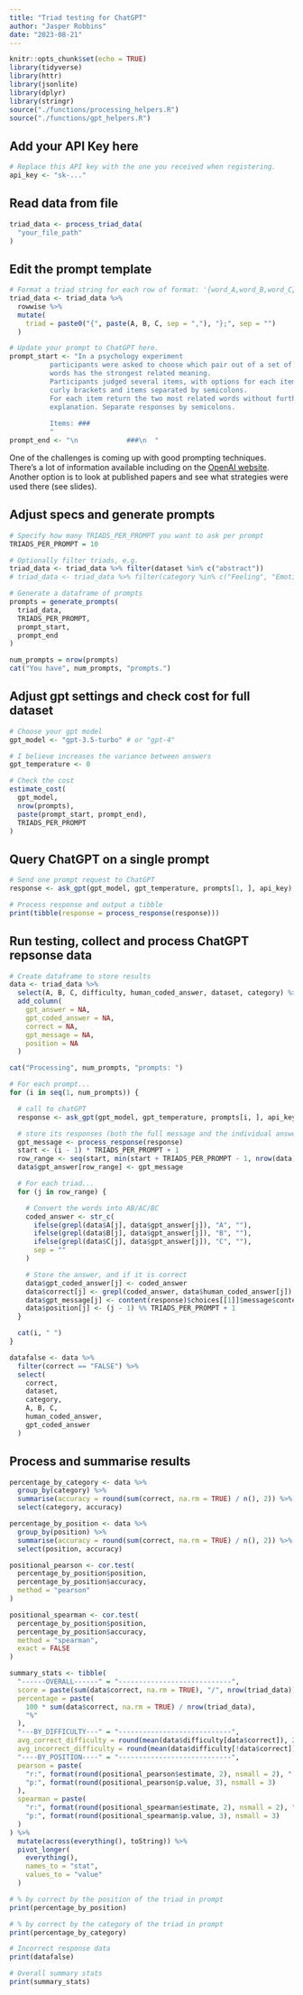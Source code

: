 ```yaml
---
title: "Triad testing for ChatGPT"
author: "Jasper Robbins"
date: "2023-08-21"
---
```


```r
knitr::opts_chunk$set(echo = TRUE)
library(tidyverse)
library(httr)
library(jsonlite)
library(dplyr)
library(stringr)
source("./functions/processing_helpers.R")
source("./functions/gpt_helpers.R")
```

## Add your API Key here
```r
# Replace this API key with the one you received when registering.
api_key <- "sk-..."
```

## Read data from file
```r
triad_data <- process_triad_data(
  "your_file_path"
)
```


## Edit the prompt template
```r

# Format a triad string for each row of format: '{word_A,word_B,word_C};'
triad_data <- triad_data %>%
  rowwise %>%
  mutate(
    triad = paste0("{", paste(A, B, C, sep = ","), "};", sep = "")
  )

# Update your prompt to ChatGPT here.
prompt_start <- "In a psychology experiment
          participants were asked to choose which pair out of a set of three 
          words has the strongest related meaning.
          Participants judged several items, with options for each item between 
          curly brackets and items separated by semicolons.
          For each item return the two most related words without further 
          explanation. Separate responses by semicolons.
          
          Items: ###
          "
prompt_end <- "\n            ###\n  "
```

One of the challenges is coming up with good prompting techniques. There's a lot of information
available including on the [OpenAI website](https://help.openai.com/en/articles/6654000-best-practices-for-prompt-engineering-with-openai-api).
Another option is to look at published papers and see what strategies were used there (see slides).

## Adjust specs and generate prompts
```R

# Specify how many TRIADS_PER_PROMPT you want to ask per prompt
TRIADS_PER_PROMPT = 10

# Optionally filter triads, e.g.
triad_data <- triad_data %>% filter(dataset %in% c("abstract"))
# triad_data <- triad_data %>% filter(category %in% c("Feeling", "Emotion"))

# Generate a dataframe of prompts
prompts = generate_prompts(
  triad_data, 
  TRIADS_PER_PROMPT, 
  prompt_start, 
  prompt_end
)

num_prompts = nrow(prompts)
cat("You have", num_prompts, "prompts.")
```


## Adjust gpt settings and check cost for full dataset
```r
# Choose your gpt model
gpt_model <- "gpt-3.5-turbo" # or "gpt-4"

# I believe increases the variance between answers
gpt_temperature <- 0

# Check the cost
estimate_cost(
  gpt_model,
  nrow(prompts),
  paste(prompt_start, prompt_end),
  TRIADS_PER_PROMPT
)
```

## Query ChatGPT on a single prompt
```r
# Send one prompt request to ChatGPT
response <- ask_gpt(gpt_model, gpt_temperature, prompts[1, ], api_key)

# Process response and output a tibble
print(tibble(response = process_response(response)))

```

## Run testing, collect and process ChatGPT repsonse data
```r

# Create dataframe to store results
data <- triad_data %>%
  select(A, B, C, difficulty, human_coded_answer, dataset, category) %>%
  add_column(
    gpt_answer = NA,
    gpt_coded_answer = NA,
    correct = NA,
    gpt_message = NA,
    position = NA
  )

cat("Processing", num_prompts, "prompts: ")

# For each prompt...
for (i in seq(1, num_prompts)) {

  # call to chatGPT
  response <- ask_gpt(gpt_model, gpt_temperature, prompts[i, ], api_key)

  # store its responses (both the full message and the individual answers)
  gpt_message <- process_response(response)
  start <- (i - 1) * TRIADS_PER_PROMPT + 1
  row_range <- seq(start, min(start + TRIADS_PER_PROMPT - 1, nrow(data)))
  data$gpt_answer[row_range] <- gpt_message

  # For each triad...
  for (j in row_range) {

    # Convert the words into AB/AC/BC
    coded_answer <- str_c(
      ifelse(grepl(data$A[j], data$gpt_answer[j]), "A", ""),
      ifelse(grepl(data$B[j], data$gpt_answer[j]), "B", ""),
      ifelse(grepl(data$C[j], data$gpt_answer[j]), "C", ""),
      sep = ""
    )

    # Store the answer, and if it is correct
    data$gpt_coded_answer[j] <- coded_answer
    data$correct[j] <- grepl(coded_answer, data$human_coded_answer[j])
    data$gpt_message[j] <- content(response)$choices[[1]]$message$content
    data$position[j] <- (j - 1) %% TRIADS_PER_PROMPT + 1
  }

  cat(i, " ")
}

datafalse <- data %>%
  filter(correct == "FALSE") %>%
  select(
    correct,
    dataset,
    category,
    A, B, C,
    human_coded_answer,
    gpt_coded_answer
  )

```

## Process and summarise results
```r
percentage_by_category <- data %>%
  group_by(category) %>%
  summarise(accuracy = round(sum(correct, na.rm = TRUE) / n(), 2)) %>%
  select(category, accuracy)

percentage_by_position <- data %>%
  group_by(position) %>%
  summarise(accuracy = round(sum(correct, na.rm = TRUE) / n(), 2)) %>%
  select(position, accuracy)

positional_pearson <- cor.test(
  percentage_by_position$position,
  percentage_by_position$accuracy,
  method = "pearson"
)

positional_spearman <- cor.test(
  percentage_by_position$position,
  percentage_by_position$accuracy,
  method = "spearman",
  exact = FALSE
)

summary_stats <- tibble(
  "------OVERALL------" = "----------------------------",
  score = paste(sum(data$correct, na.rm = TRUE), "/", nrow(triad_data)),
  percentage = paste(
    100 * sum(data$correct, na.rm = TRUE) / nrow(triad_data),
    "%"
  ),
  "---BY_DIFFICULTY---" = "----------------------------",
  avg_correct_difficulty = round(mean(data$difficulty[data$correct]), 2),
  avg_incorrect_difficulty = round(mean(data$difficulty[!data$correct]), 2),
  "----BY_POSITION----" = "----------------------------",
  pearson = paste(
    "r:", format(round(positional_pearson$estimate, 2), nsmall = 2), "|",
    "p:", format(round(positional_pearson$p.value, 3), nsmall = 3)
  ),
  spearman = paste(
    "r:", format(round(positional_spearman$estimate, 2), nsmall = 2), "|",
    "p:", format(round(positional_spearman$p.value, 3), nsmall = 3)
  )
) %>%
  mutate(across(everything(), toString)) %>%
  pivot_longer(
    everything(),
    names_to = "stat",
    values_to = "value"
  )

# % by correct by the position of the triad in prompt
print(percentage_by_position)

# % by correct by the category of the triad in prompt
print(percentage_by_category)

# Incorrect response data
print(datafalse)

# Overall summary stats
print(summary_stats)
```